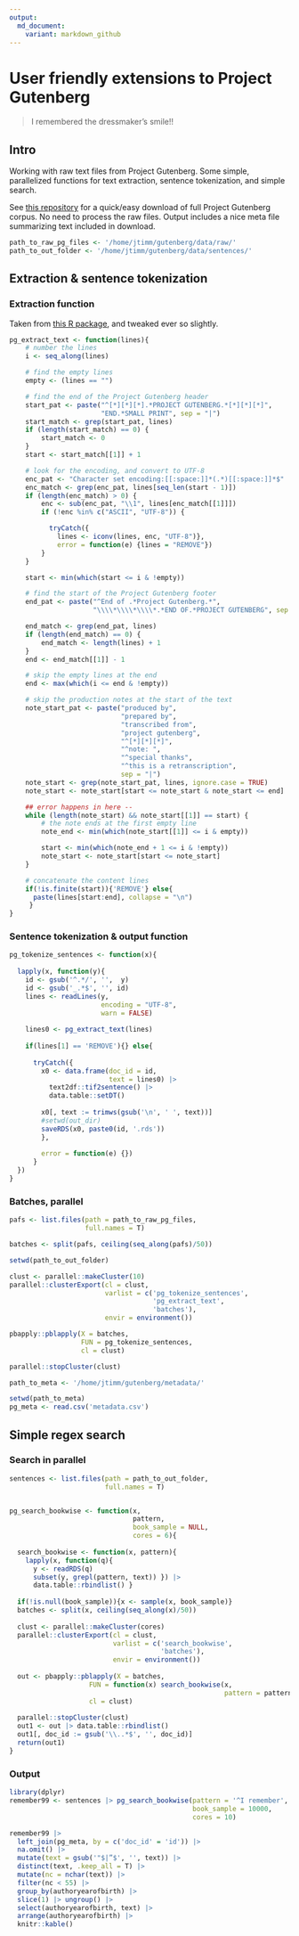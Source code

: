 ```yaml
---
output:
  md_document:
    variant: markdown_github
---
```




# User friendly extensions to Project Gutenberg

> I remembered the dressmaker's smile!!


## Intro

Working with raw text files from Project Gutenberg.  Some simple, parallelized functions for text extraction, sentence tokenization, and simple search.

See [this repository](https://github.com/pgcorpus/gutenberg) for a quick/easy download of full Project Gutenberg corpus.  No need to process the raw files.  Output includes a nice meta file summarizing text included in download.


```r
path_to_raw_pg_files <- '/home/jtimm/gutenberg/data/raw/'
path_to_out_folder <- '/home/jtimm/gutenberg/data/sentences/'
```




## Extraction & sentence tokenization


### Extraction function

Taken from [this R package](https://github.com/patperry/r-corpus/blob/master/R/gutenberg.R), and tweaked ever so slightly.

```r
pg_extract_text <- function(lines){
    # number the lines
    i <- seq_along(lines)

    # find the empty lines
    empty <- (lines == "")

    # find the end of the Project Gutenberg header
    start_pat <- paste("^[*][*][*].*PROJECT GUTENBERG.*[*][*][*]",
                       "END.*SMALL PRINT", sep = "|")
    start_match <- grep(start_pat, lines)
    if (length(start_match) == 0) {
        start_match <- 0
    }
    start <- start_match[[1]] + 1

    # look for the encoding, and convert to UTF-8
    enc_pat <- "Character set encoding:[[:space:]]*(.*)[[:space:]]*$"
    enc_match <- grep(enc_pat, lines[seq_len(start - 1)])
    if (length(enc_match) > 0) {
        enc <- sub(enc_pat, "\\1", lines[enc_match[[1]]])
        if (!enc %in% c("ASCII", "UTF-8")) {

          tryCatch({
            lines <- iconv(lines, enc, "UTF-8")},
            error = function(e) {lines = "REMOVE"})
        }
    }

    start <- min(which(start <= i & !empty))

    # find the start of the Project Gutenberg footer
    end_pat <- paste("^End of .*Project Gutenberg.*",
                     "\\\\*\\\\*\\\\*.*END OF.*PROJECT GUTENBERG", sep = "|")

    end_match <- grep(end_pat, lines)
    if (length(end_match) == 0) {
        end_match <- length(lines) + 1
    }
    end <- end_match[[1]] - 1

    # skip the empty lines at the end
    end <- max(which(i <= end & !empty))

    # skip the production notes at the start of the text
    note_start_pat <- paste("produced by",
                            "prepared by",
                            "transcribed from",
                            "project gutenberg",
                            "^[*][*][*]",
                            "^note: ",
                            "^special thanks",
                            "^this is a retranscription",
                            sep = "|")
    note_start <- grep(note_start_pat, lines, ignore.case = TRUE)
    note_start <- note_start[start <= note_start & note_start <= end]

    ## error happens in here -- 
    while (length(note_start) && note_start[[1]] == start) {
        # the note ends at the first empty line
        note_end <- min(which(note_start[[1]] <= i & empty))

        start <- min(which(note_end + 1 <= i & !empty))
        note_start <- note_start[start <= note_start]
    }

    # concatenate the content lines
    if(!is.finite(start)){'REMOVE'} else{
      paste(lines[start:end], collapse = "\n")
     }
}
```




### Sentence tokenization & output function

```r
pg_tokenize_sentences <- function(x){
  
  lapply(x, function(y){
    id <- gsub('^.*/', '',  y)
    id <- gsub('_.*$', '', id)
    lines <- readLines(y, 
                       encoding = "UTF-8", 
                       warn = FALSE) 
    
    lines0 <- pg_extract_text(lines)
    
    if(lines[1] == 'REMOVE'){} else{
      
      tryCatch({
        x0 <- data.frame(doc_id = id,
                         text = lines0) |>
          text2df::tif2sentence() |> 
          data.table::setDT()
        
        x0[, text := trimws(gsub('\n', ' ', text))]
        #setwd(out_dir)
        saveRDS(x0, paste0(id, '.rds'))
        },
        
        error = function(e) {})
      }
  })
}
```



### Batches, parallel

```r
pafs <- list.files(path = path_to_raw_pg_files,
                   full.names = T)

batches <- split(pafs, ceiling(seq_along(pafs)/50))

setwd(path_to_out_folder)

clust <- parallel::makeCluster(10)
parallel::clusterExport(cl = clust,
                        varlist = c('pg_tokenize_sentences',
                                    'pg_extract_text',
                                    'batches'),
                        envir = environment())

pbapply::pblapply(X = batches, 
                  FUN = pg_tokenize_sentences, 
                  cl = clust)

parallel::stopCluster(clust)
```


```r
path_to_meta <- '/home/jtimm/gutenberg/metadata/'
```


```r
setwd(path_to_meta)
pg_meta <- read.csv('metadata.csv')
```




## Simple regex search

### Search in parallel

```r
sentences <- list.files(path = path_to_out_folder,
                        full.names = T)


pg_search_bookwise <- function(x, 
                               pattern, 
                               book_sample = NULL,
                               cores = 6){
  
  search_bookwise <- function(x, pattern){ 
    lapply(x, function(q){
      y <- readRDS(q)
      subset(y, grepl(pattern, text)) }) |> 
      data.table::rbindlist() }
  
  if(!is.null(book_sample)){x <- sample(x, book_sample)}
  batches <- split(x, ceiling(seq_along(x)/50))
  
  clust <- parallel::makeCluster(cores)
  parallel::clusterExport(cl = clust,
                          varlist = c('search_bookwise',
                                      'batches'),
                          envir = environment())
  
  out <- pbapply::pblapply(X = batches, 
                    FUN = function(x) search_bookwise(x, 
                                                      pattern = pattern), 
                    cl = clust)
  
  parallel::stopCluster(clust)
  out1 <- out |> data.table::rbindlist()
  out1[, doc_id := gsub('\\..*$', '', doc_id)]
  return(out1)
}
```



### Output

```r
library(dplyr)
remember99 <- sentences |> pg_search_bookwise(pattern = '^I remember',
                                              book_sample = 10000,
                                              cores = 10)

remember99 |>
  left_join(pg_meta, by = c('doc_id' = 'id')) |>
  na.omit() |>
  mutate(text = gsub('"$|”$', '', text)) |>
  distinct(text, .keep_all = T) |>
  mutate(nc = nchar(text)) |>
  filter(nc < 55) |>
  group_by(authoryearofbirth) |>
  slice(1) |> ungroup() |>
  select(authoryearofbirth, text) |>
  arrange(authoryearofbirth) |>
  knitr::kable()
```
